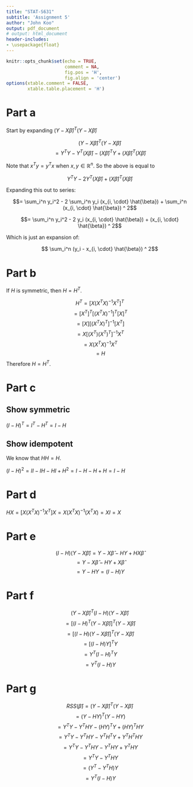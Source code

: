 ```yaml
---
title: "STAT-S631"
subtitle: 'Assignment 5'
author: "John Koo"
output: pdf_document
# output: html_document
header-includes:
- \usepackage{float}
---
```


```r
knitr::opts_chunk$set(echo = TRUE, 
                      comment = NA, 
                      fig.pos = 'H', 
                      fig.align = 'center')
options(xtable.comment = FALSE, 
        xtable.table.placement = 'H')
```

# Part a

Start by expanding $(Y - X \hat{\beta})^T (Y - X \hat{\beta})$

$$(Y - X \hat{\beta})^T (Y - X \hat{\beta})$$
$$= Y^T Y - Y^T (X \hat{\beta}) - 
(X \hat{\beta})^T Y + (X \hat{\beta})^T (X \hat{\beta})$$

Note that $x^T y = y^T x$ when $x, y \in \mathbb{R}^n$. So the above is equal to

$$Y^T Y - 2 Y^T (X \hat{\beta}) + (X \hat{\beta})^T (X \hat{\beta})$$

Expanding this out to series:

$$= \sum_i^n y_i^2 - 2 \sum_i^n y_i (x_{i, \cdot} \hat{\beta}) + 
\sum_i^n (x_{i, \cdot} \hat{\beta}) ^ 2$$

$$= \sum_i^n y_i^2 - 2 y_i (x_{i, \cdot} \hat{\beta}) + 
(x_{i, \cdot} \hat{\beta}) ^ 2$$

Which is just an expansion of:

$$ \sum_i^n (y_i - x_{i, \cdot} \hat{\beta}) ^ 2$$

# Part b

If $H$ is symmetric, then $H = H^T$.

$$ H^T = [X(X^T X)^{-1} X^T]^T$$
$$= [X^T]^T [(X^T X)^{-1}]^T [X]^T$$
$$= [X] [(X^T X)^T]^{-1} [X^T]$$
$$= X [(X^T) (X^T)^T]^{-1} X^T$$
$$= X(X^T X)^{-1} X^T$$
$$= H$$
Therefore $H = H^T$.

# Part c

## Show symmetric

$(I - H)^T = I^T - H^T = I - H$

## Show idempotent

We know that $HH = H$.

$(I-H)^2 = II - IH - HI + H^2 = I - H - H + H = I - H$

# Part d

$HX = [X(X^T X)^{-1} X^T] X = X (X^T X)^{-1} (X^T X) = XI = X$

# Part e

$$(I - H)(Y - X \hat{\beta}) = Y - X \hat{\beta} - HY + HX \hat{\beta}$$
$$= Y - X \hat{\beta} - HY + X \hat{\beta}$$
$$= Y - HY = (I - H)Y$$

# Part f

$$(Y - X \hat{\beta})^T (I - H) (Y - X \hat{\beta})$$
$$= [(I - H)^T (Y - X \hat{\beta})]^T (Y - X \hat{\beta})$$
$$= [(I - H)(Y - X \hat{\beta})]^T (Y - X \hat{\beta})$$
$$= [(I - H) Y]^T Y$$
$$= Y^T (I - H)^T Y$$
$$= Y^T (I - H) Y$$

# Part g

$$RSS(\hat{\beta}) = (Y - X \hat{\beta})^T (Y - X \hat{\beta})$$
$$= (Y - HY)^T (Y - HY)$$
$$= Y^T Y - Y^T HY - (HY)^T Y + (HY)^T HY$$
$$= Y^T Y - Y^T HY - Y^T H^T Y + Y^T H^T H Y$$ 
$$= Y^T Y - Y^T H Y - Y^T H Y + Y^T H Y$$
$$= Y^T Y - Y^T H Y$$
$$= (Y^T - Y^T H) Y$$ 
$$= Y^T (I - H) Y$$